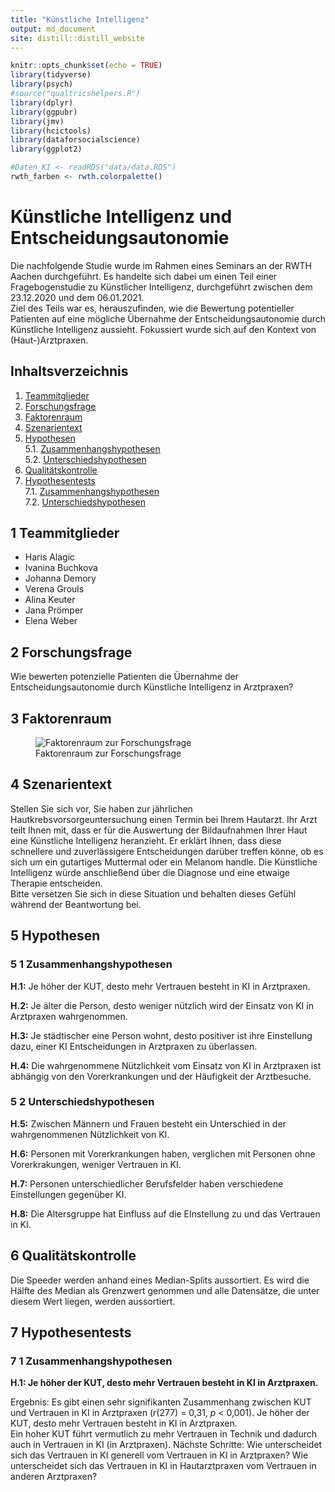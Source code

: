 ```yaml
---
title: "Künstliche Intelligenz"
output: md_document
site: distill::distill_website
---
```


```r
knitr::opts_chunk$set(echo = TRUE)
library(tidyverse)
library(psych)
#source("qualtricshelpers.R")
library(dplyr)
library(ggpubr)
library(jmv)
library(hcictools)
library(dataforsocialscience)
library(ggplot2)

#Daten_KI <- readRDS("data/data.RDS")
rwth_farben <- rwth.colorpalette()
```

# Künstliche Intelligenz und Entscheidungsautonomie
Die nachfolgende Studie wurde im Rahmen eines Seminars an der RWTH Aachen durchgeführt. Es handelte sich dabei um einen Teil einer Fragebogenstudie zu Künstlicher Intelligenz, durchgeführt zwischen dem 23.12.2020 und dem 06.01.2021.  
Ziel des Teils war es, herauszufinden, wie die Bewertung potentieller Patienten auf eine mögliche Übernahme der Entscheidungsautonomie durch Künstliche Intelligenz aussieht. Fokussiert wurde sich auf den Kontext von (Haut-)Arztpraxen.


## Inhaltsverzeichnis
1. [Teammitglieder](#1-teammitglieder)
2. [Forschungsfrage](#2-forschungsfrage)
3. [Faktorenraum](#3-faktorenraum)
4. [Szenarientext](#4-szenarientext)
5. [Hypothesen](#5-hypothesen)  
5.1. [Zusammenhangshypothesen](#5-1-zusammenhangshypothesen)  
5.2. [Unterschiedshypothesen](#5-2-unterschiedshypothesen)
6. [Qualitätskontrolle](#6-qualitätskontrolle)
7. [Hypothesentests](#7-hypothesentests)  
7.1. [Zusammenhangshypothesen](#7-1-zusammenhangshypothesen)  
7.2. [Unterschiedshypothesen](#7-2-unterschiedshypothesen)


## 1 Teammitglieder 
* Haris Alagic
* Ivanina Buchkova
* Johanna Demory
* Verena Grouls
* Alina Keuter
* Jana Prömper
* Elena Weber


## 2 Forschungsfrage
Wie bewerten potenzielle Patienten die Übernahme der Entscheidungsautonomie durch Künstliche Intelligenz in Arztpraxen?


## 3 Faktorenraum
![Faktorenraum zur Forschungsfrage](Faktorenraum_final.png)

## 4 Szenarientext

Stellen Sie sich vor, Sie haben zur jährlichen Hautkrebsvorsorgeuntersuchung einen Termin bei Ihrem Hautarzt. Ihr Arzt teilt Ihnen mit, dass er für die Auswertung der Bildaufnahmen Ihrer Haut eine Künstliche Intelligenz heranzieht. Er erklärt Ihnen, dass diese schnellere und zuverlässigere Entscheidungen darüber treffen könne, ob es sich um ein gutartiges Muttermal oder ein Melanom handle. Die Künstliche Intelligenz würde anschließend über die Diagnose und eine etwaige Therapie entscheiden.  
Bitte versetzen Sie sich in diese Situation und behalten dieses Gefühl während der Beantwortung bei.


## 5 Hypothesen

### 5 1 Zusammenhangshypothesen

__H.1:__ Je höher der KUT, desto mehr Vertrauen besteht in KI in Arztpraxen.

__H.2:__ Je älter die Person, desto weniger nützlich wird der Einsatz von KI in Arztpraxen wahrgenommen.

__H.3:__ Je städtischer eine Person wohnt, desto positiver ist ihre Einstellung dazu, einer KI Entscheidungen in Arztpraxen zu überlassen.

__H.4:__ Die wahrgenommene Nützlichkeit vom Einsatz von KI in Arztpraxen ist abhängig von den Vorerkrankungen und der Häufigkeit der Arztbesuche.

### 5 2 Unterschiedshypothesen

__H.5:__ Zwischen Männern und Frauen besteht ein Unterschied in der wahrgenommenen Nützlichkeit von KI.

__H.6:__ Personen mit Vorerkrankungen haben, verglichen mit Personen ohne Vorerkrakungen, weniger Vertrauen in KI.

__H.7:__ Personen unterschiedlicher Berufsfelder haben verschiedene Einstellungen gegenüber KI.

__H.8:__ Die Altersgruppe hat Einfluss auf die EInstellung zu und das Vertrauen in KI.


## 6 Qualitätskontrolle
Die Speeder werden anhand eines Median-Splits aussortiert. Es wird die Hälfte des Median als Grenzwert genommen und alle Datensätze, die unter diesem Wert liegen, werden aussortiert.


## 7 Hypothesentests

### 7 1 Zusammenhangshypothesen

__H.1: Je höher der KUT, desto mehr Vertrauen besteht in KI in Arztpraxen.__

Ergebnis: Es gibt einen sehr signifikanten Zusammenhang zwischen KUT und Vertrauen in KI in Arztpraxen (_r_(277) = 0,31, _p_ < 0,001). Je höher der KUT, desto mehr Vertrauen besteht in KI in Arztpraxen.  
Ein hoher KUT führt vermutlich zu mehr Vertrauen in Technik und dadurch auch in Vertrauen in KI (in Arztpraxen). Nächste Schritte: Wie unterscheidet sich das Vertrauen in KI generell vom Vertrauen in KI in Arztpraxen? Wie unterscheidet sich das Vertrauen in KI in Hautarztpraxen vom Vertrauen in anderen Arztpraxen? 

